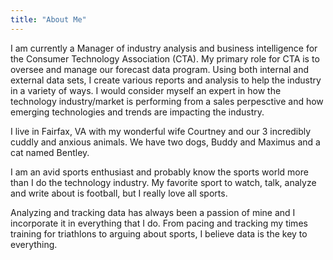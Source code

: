 ```yaml
---
title: "About Me"
---
```


I am currently a Manager of industry analysis and business intelligence for the Consumer Technology Association (CTA). My primary role for CTA is to oversee and manage our forecast data program. Using both internal and external data sets, I create various reports and analysis to help the industry in a variety of ways. I would consider myself an expert in how the technology industry/market is performing from a sales perpesctive and how emerging technologies and trends are impacting the industry.

I live in Fairfax, VA with my wonderful wife Courtney and our 3 incredibly cuddly and anxious animals. We have two dogs, Buddy and Maximus and a cat named Bentley.

I am an avid sports enthusiast and probably know the sports world more than I do the technology industry. My favorite sport to watch, talk, analyze and write about is football, but I really love all sports.

Analyzing and tracking data has always been a passion of mine and I incorporate it in everything that I do. From pacing and tracking my times training for triathlons to arguing about sports, I believe data is the key to everything.
